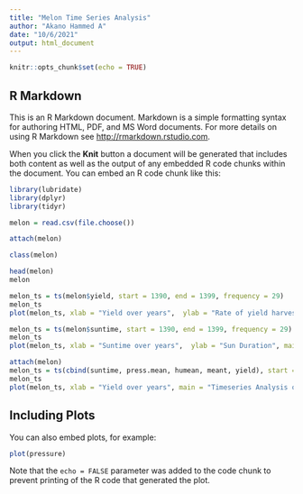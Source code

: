```yaml
---
title: "Melon Time Series Analysis"
author: "Akano Hammed A"
date: "10/6/2021"
output: html_document
---
```


```r
knitr::opts_chunk$set(echo = TRUE)
```

## R Markdown

This is an R Markdown document. Markdown is a simple formatting syntax for authoring HTML, PDF, and MS Word documents. For more details on using R Markdown see <http://rmarkdown.rstudio.com>.

When you click the **Knit** button a document will be generated that includes both content as well as the output of any embedded R code chunks within the document. You can embed an R code chunk like this:

```r
library(lubridate)
library(dplyr)
library(tidyr)
```



```r
melon = read.csv(file.choose())

attach(melon)

class(melon)

head(melon)
melon
```


```r
melon_ts = ts(melon$yield, start = 1390, end = 1399, frequency = 29)
melon_ts
plot(melon_ts, xlab = "Yield over years",  ylab = "Rate of yield harvested", main = "Timeseries Analysis of Melon from 1390-1399")
```



```r
melon_ts = ts(melon$suntime, start = 1390, end = 1399, frequency = 29)
melon_ts
plot(melon_ts, xlab = "Suntime over years",  ylab = "Sun Duration", main = "Timeseries Analysis of Melon's suntime  from 1390-1399")
```



```r
attach(melon)
melon_ts = ts(cbind(suntime, press.mean, humean, meant, yield), start = 1390, end = 1399, frequency = 29)
melon_ts
plot(melon_ts, xlab = "Yield over years", main = "Timeseries Analysis of Melon from 1390-1399")
```

## Including Plots

You can also embed plots, for example:

```r
plot(pressure)
```

Note that the `echo = FALSE` parameter was added to the code chunk to prevent printing of the R code that generated the plot.
